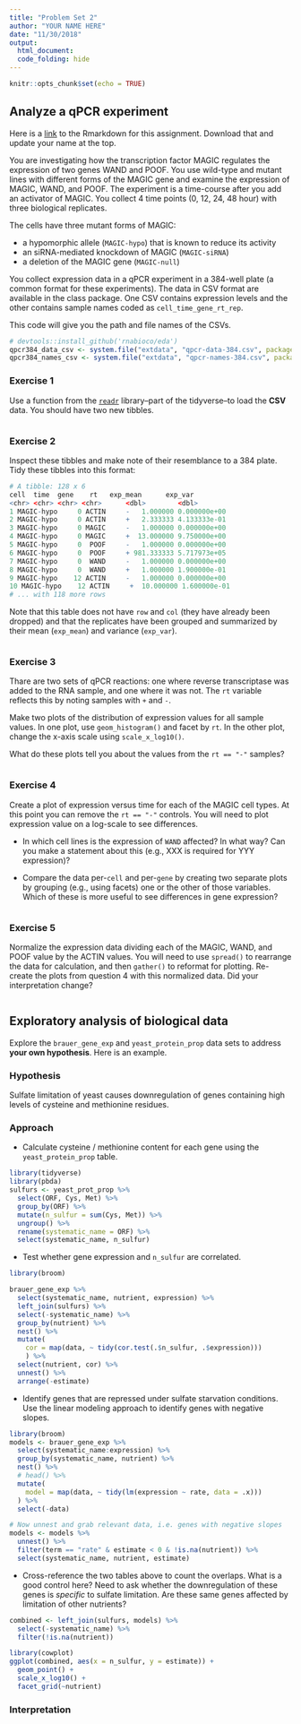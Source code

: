 ```yaml
---
title: "Problem Set 2"
author: "YOUR NAME HERE"
date: "11/30/2018"
output:
  html_document:
  code_folding: hide
---
```

  
```r
knitr::opts_chunk$set(echo = TRUE)
```

## Analyze a qPCR experiment

Here is a [link](https://raw.githubusercontent.com/IDPT7810/practical-data-analysis/master/vignettes/problem-set-2.Rmd) to the Rmarkdown for this assignment. Download that and update your name at the top.

You are investigating how the transcription factor MAGIC regulates the expression of two genes WAND and POOF. You use wild-type and mutant lines with different forms of the MAGIC gene and examine the expression of MAGIC, WAND, and POOF. The experiment is a time-course after you add an activator of MAGIC. You collect 4 time points (0, 12, 24, 48 hour) with three biological replicates.

The cells have three mutant forms of MAGIC:
  
+ a hypomorphic allele (`MAGIC-hypo`) that is known to reduce its activity
+ an siRNA-mediated knockdown of MAGIC (`MAGIC-siRNA`)
+ a deletion of the MAGIC gene (`MAGIC-null`)

You collect expression data in a qPCR experiment in a 384-well plate (a common format for these experiments). The data in CSV format are available in the class package. One CSV contains expression levels and the other contains sample names coded as `cell_time_gene_rt_rep`.

This code will give you the path and file names of the CSVs.

```r
# devtools::install_github('rnabioco/eda')
qpcr384_data_csv <- system.file("extdata", "qpcr-data-384.csv", package = 'pbda')
qpcr384_names_csv <- system.file("extdata", "qpcr-names-384.csv", package = 'pbda')
```

### Exercise 1

Use a function from the [`readr`](http://readr.tidyverse.org/) library--part of the tidyverse--to load the **CSV** data. You should have two new tibbles.

```r
```

### Exercise 2

Inspect these tibbles and make note of their resemblance to a 384 plate. Tidy these tibbles into this format:
  
```r
# A tibble: 128 x 6
cell  time  gene    rt   exp_mean      exp_var
<chr> <chr> <chr> <chr>      <dbl>        <dbl>
1 MAGIC-hypo     0 ACTIN     -   1.000000 0.000000e+00
2 MAGIC-hypo     0 ACTIN     +   2.333333 4.133333e-01
3 MAGIC-hypo     0 MAGIC     -   1.000000 0.000000e+00
4 MAGIC-hypo     0 MAGIC     +  13.000000 9.750000e+00
5 MAGIC-hypo     0  POOF     -   1.000000 0.000000e+00
6 MAGIC-hypo     0  POOF     + 981.333333 5.717973e+05
7 MAGIC-hypo     0  WAND     -   1.000000 0.000000e+00
8 MAGIC-hypo     0  WAND     +   1.000000 1.900000e-01
9 MAGIC-hypo    12 ACTIN     -   1.000000 0.000000e+00
10 MAGIC-hypo    12 ACTIN     +  10.000000 1.600000e-01
# ... with 118 more rows
```

Note that this table does not have `row` and `col` (they have already been dropped) and that the replicates have been grouped and summarized by their mean (`exp_mean`) and variance (`exp_var`).

```r
```

### Exercise 3

Thare are two sets of qPCR reactions: one where reverse transcriptase was added to the RNA sample, and one where it was not. The `rt` variable reflects this by noting samples with `+` and `-`.

Make two plots of the distribution of expression values for all sample values. In one plot, use `geom_histogram()` and facet by `rt`. In the other plot, change the x-axis scale using `scale_x_log10()`.

What do these plots tell you about the values from the `rt == "-"` samples?
  
```r
```

### Exercise 4

Create a plot of expression versus time for each of the MAGIC cell types. At this point you can remove the `rt == "-"` controls. You will need to plot expression value on a log-scale to see differences.

+ In which cell lines is the expression of `WAND` affected? In what way? Can you make a statement about this (e.g., XXX is required for YYY expression)?
  
+ Compare the data per-`cell` and per-`gene` by creating two separate plots by grouping (e.g., using facets) one or the other of those variables. Which of these is more useful to see differences in gene expression?
  
```r
```

### Exercise 5

Normalize the expression data dividing each of the MAGIC, WAND, and POOF value by the ACTIN values. You will need to use `spread()` to rearrange the data for calculation, and then `gather()` to reformat for plotting. Re-create the plots from question 4 with this normalized data. Did your interpretation change?
  
```r
```

## Exploratory analysis of biological data

Explore the `brauer_gene_exp` and `yeast_protein_prop` data sets to address **your own hypothesis**. Here is an example.

### Hypothesis

Sulfate limitation of yeast causes downregulation of genes containing high levels of cysteine and methionine residues.

### Approach

+ Calculate cysteine / methionine content for each gene using the `yeast_protein_prop` table.

```r
library(tidyverse)
library(pbda)
sulfurs <- yeast_prot_prop %>%
  select(ORF, Cys, Met) %>%
  group_by(ORF) %>%
  mutate(n_sulfur = sum(Cys, Met)) %>%
  ungroup() %>%
  rename(systematic_name = ORF) %>%
  select(systematic_name, n_sulfur)
```

+ Test whether gene expression and `n_sulfur` are correlated.

```r
library(broom)

brauer_gene_exp %>%
  select(systematic_name, nutrient, expression) %>%
  left_join(sulfurs) %>%
  select(-systematic_name) %>%
  group_by(nutrient) %>%
  nest() %>%
  mutate(
    cor = map(data, ~ tidy(cor.test(.$n_sulfur, .$expression)))
    ) %>%
  select(nutrient, cor) %>%
  unnest() %>%
  arrange(-estimate)
```

+ Identify genes that are repressed under sulfate starvation conditions. Use the linear modeling approach to identify genes with negative slopes.

```r
library(broom)
models <- brauer_gene_exp %>%
  select(systematic_name:expression) %>%
  group_by(systematic_name, nutrient) %>%
  nest() %>%
  # head() %>% 
  mutate(
    model = map(data, ~ tidy(lm(expression ~ rate, data = .x)))
  ) %>%
  select(-data)

# Now unnest and grab relevant data, i.e. genes with negative slopes
models <- models %>%
  unnest() %>%
  filter(term == "rate" & estimate < 0 & !is.na(nutrient)) %>%
  select(systematic_name, nutrient, estimate)
```

+ Cross-reference the two tables above to count the overlaps. What is a good control here? Need to ask whether the downregulation of these genes is *specific* to sulfate limitation. Are these same genes affected by limitation of other nutrients?

```r
combined <- left_join(sulfurs, models) %>%
  select(-systematic_name) %>%
  filter(!is.na(nutrient))

library(cowplot)
ggplot(combined, aes(x = n_sulfur, y = estimate)) +
  geom_point() +
  scale_x_log10() +
  facet_grid(~nutrient)
```

### Interpretation

